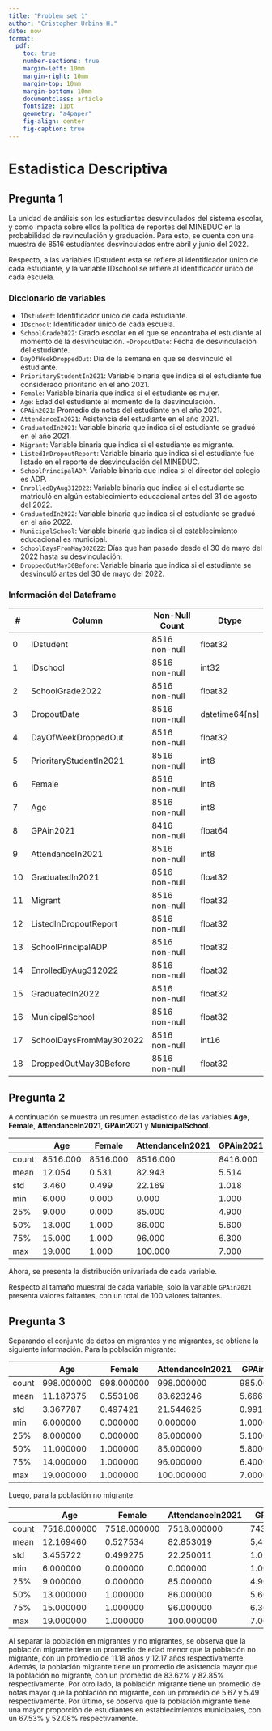 ```yaml
---
title: "Problem set 1"
author: "Cristopher Urbina H."
date: now
format:
  pdf:
    toc: true
    number-sections: true
    margin-left: 10mm
    margin-right: 10mm
    margin-top: 10mm
    margin-bottom: 10mm
    documentclass: article
    fontsize: 11pt
    geometry: "a4paper"
    fig-align: center
    fig-caption: true
---
```



# Estadistica Descriptiva
## Pregunta 1
La unidad de análisis son los estudiantes desvinculados del sistema escolar, y como impacta sobre ellos la política de reportes del MINEDUC en la probabilidad de 
revinculación y graduación. Para esto, se cuenta con una muestra de 8516 estudiantes desvinculados entre abril y junio del 2022.

Respecto, a las variables IDstudent esta se refiere al identificador único de cada estudiante, y la variable IDschool se refiere al identificador único de cada escuela.

### Diccionario de variables
- `IDstudent`: Identificador único de cada estudiante.
- `IDschool`: Identificador único de cada escuela.
- `SchoolGrade2022`: Grado escolar en el que se encontraba el estudiante al momento de la desvinculación.
-` DropoutDate`: Fecha de desvinculación del estudiante.
- `DayOfWeekDroppedOut`: Día de la semana en que se desvinculó el estudiante.
- `PrioritaryStudentIn2021`: Variable binaria que indica si el estudiante fue considerado prioritario en el año 2021.
- `Female`: Variable binaria que indica si el estudiante es mujer.
- `Age`: Edad del estudiante al momento de la desvinculación.
- `GPAin2021`: Promedio de notas del estudiante en el año 2021.
- `AttendanceIn2021`: Asistencia del estudiante en el año 2021.
- `GraduatedIn2021`: Variable binaria que indica si el estudiante se graduó en el año 2021.
- `Migrant`: Variable binaria que indica si el estudiante es migrante.
- `ListedInDropoutReport`: Variable binaria que indica si el estudiante fue listado en el reporte de desvinculación del MINEDUC.
- `SchoolPrincipalADP`: Variable binaria que indica si el director del colegio es ADP.
- `EnrolledByAug312022`: Variable binaria que indica si el estudiante se matriculó en algún establecimiento educacional antes del 31 de agosto del 2022.
- `GraduatedIn2022`: Variable binaria que indica si el estudiante se graduó en el año 2022.
- `MunicipalSchool`: Variable binaria que indica si el establecimiento educacional es municipal.
- `SchoolDaysFromMay302022`: Días que han pasado desde el 30 de mayo del 2022 hasta su desvinculación.
- `DroppedOutMay30Before`: Variable binaria que indica si el estudiante se desvinculó antes del 30 de mayo del 2022.

### Información del Dataframe
| #  | Column                   | Non-Null Count | Dtype           |
|----|--------------------------|----------------|-----------------|
| 0  | IDstudent                | 8516 non-null  | float32         |
| 1  | IDschool                 | 8516 non-null  | int32           |
| 2  | SchoolGrade2022          | 8516 non-null  | float32         |
| 3  | DropoutDate              | 8516 non-null  | datetime64[ns]  |
| 4  | DayOfWeekDroppedOut      | 8516 non-null  | float32         |
| 5  | PrioritaryStudentIn2021  | 8516 non-null  | int8            |
| 6  | Female                   | 8516 non-null  | int8            |
| 7  | Age                      | 8516 non-null  | int8            |
| 8  | GPAin2021                | 8416 non-null  | float64         |
| 9  | AttendanceIn2021         | 8516 non-null  | int8            |
| 10 | GraduatedIn2021          | 8516 non-null  | float32         |
| 11 | Migrant                  | 8516 non-null  | float32         |
| 12 | ListedInDropoutReport    | 8516 non-null  | float32         |
| 13 | SchoolPrincipalADP       | 8516 non-null  | float32         |
| 14 | EnrolledByAug312022      | 8516 non-null  | float32         |
| 15 | GraduatedIn2022          | 8516 non-null  | float32         |
| 16 | MunicipalSchool          | 8516 non-null  | float32         |
| 17 | SchoolDaysFromMay302022  | 8516 non-null  | int16           |
| 18 | DroppedOutMay30Before    | 8516 non-null  | float32         |

## Pregunta 2
A continuación se muestra un resumen estadistico de las variables **Age**, **Female**, **AttendanceIn2021**, **GPAin2021** y **MunicipalSchool**.

|       | Age       | Female   | AttendanceIn2021 | GPAin2021 | MunicipalSchool |
|-------|-----------|----------|------------------|-----------|-----------------|
| count | 8516.000  | 8516.000 | 8516.000         | 8416.000  | 8516.000        |
| mean  | 12.054    | 0.531    | 82.943           | 5.514     | 0.539           |
| std   | 3.460     | 0.499    | 22.169           | 1.018     | 0.499           |
| min   | 6.000     | 0.000    | 0.000            | 1.000     | 0.000           |
| 25%   | 9.000     | 0.000    | 85.000           | 4.900     | 0.000           |
| 50%   | 13.000    | 1.000    | 86.000           | 5.600     | 1.000           |
| 75%   | 15.000    | 1.000    | 96.000           | 6.300     | 1.000           |
| max   | 19.000    | 1.000    | 100.000          | 7.000     | 1.000           |

Ahora, se presenta la distribución univariada de cada variable.

\begin{figure}[H]
\centering
\includegraphics[width=1\textwidth]{figuras/P2.png}
\caption{Distribución univariada de cada variable.}
\end{figure}

Respecto al tamaño muestral de cada variable, solo la variable `GPAin2021` presenta valores faltantes, con un total de 100 valores faltantes.

## Pregunta 3

Separando el conjunto de datos en migrantes y no migrantes, se obtiene la siguiente información. Para la población migrante:

|       | Age        | Female     | AttendanceIn2021 | GPAin2021  | MunicipalSchool |
|-------|------------|------------|------------------|------------|-----------------|
| count | 998.000000 | 998.000000 | 998.000000       | 985.000000 | 998.000000      |
| mean  | 11.187375  | 0.553106   | 83.623246        | 5.666701   | 0.675351        |
| std   | 3.367787   | 0.497421   | 21.544625        | 0.991215   | 0.468478        |
| min   | 6.000000   | 0.000000   | 0.000000         | 1.000000   | 0.000000        |
| 25%   | 8.000000   | 0.000000   | 85.000000        | 5.100000   | 0.000000        |
| 50%   | 11.000000  | 1.000000   | 85.000000        | 5.800000   | 1.000000        |
| 75%   | 14.000000  | 1.000000   | 96.000000        | 6.400000   | 1.000000        |
| max   | 19.000000  | 1.000000   | 100.000000       | 7.000000   | 1.000000        |

Luego, para la población no migrante:

|       | Age        | Female     | AttendanceIn2021 | GPAin2021  | MunicipalSchool |
|-------|------------|------------|------------------|------------|-----------------|
| count | 7518.000000 | 7518.000000 | 7518.000000       | 7431.000000 | 7518.000000      |
| mean  | 12.169460  | 0.527534   | 82.853019        | 5.493487   | 0.520883        |
| std   | 3.455722   | 0.499275   | 22.250011        | 1.020100   | 0.499597        |
| min   | 6.000000   | 0.000000   | 0.000000         | 1.000000   | 0.000000        |
| 25%   | 9.000000   | 0.000000   | 85.000000        | 4.900000   | 0.000000        |
| 50%   | 13.000000  | 1.000000   | 86.000000        | 5.600000   | 1.000000        |
| 75%   | 15.000000  | 1.000000   | 96.000000        | 6.300000   | 1.000000        |
| max   | 19.000000  | 1.000000   | 100.000000       | 7.000000   | 1.000000        |

Al separar la población en migrantes y no migrantes, se observa que la población migrante tiene un promedio de edad menor que la población no migrante, 
con un promedio de 11.18 años y 12.17 años respectivamente. Además, la población migrante tiene un promedio de asistencia mayor que 
la población no migrante, con un promedio de 83.62% y 82.85% respectivamente. Por otro lado, la población migrante tiene un promedio de
notas mayor que la población no migrante, con un promedio de 5.67 y 5.49 respectivamente. Por último, se observa que la población migrante 
tiene una mayor proporción de estudiantes en establecimientos municipales, con un 67.53% y 52.08% respectivamente.






